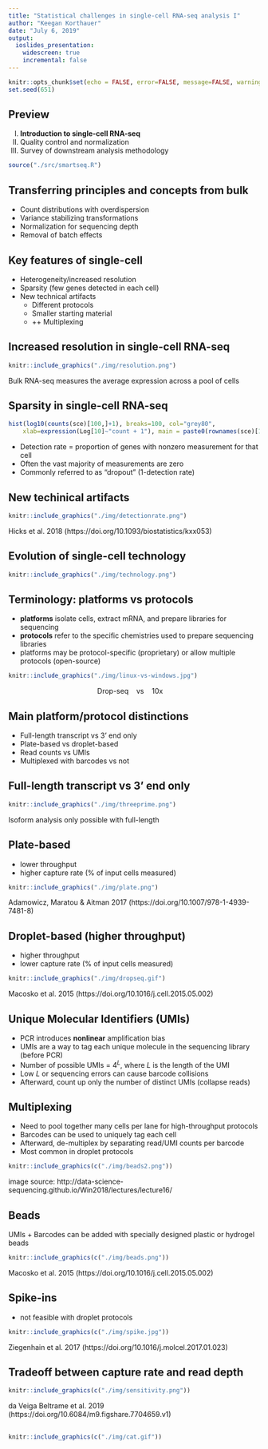 ```yaml
---
title: "Statistical challenges in single-cell RNA-seq analysis I"
author: "Keegan Korthauer"
date: "July 6, 2019"
output:
  ioslides_presentation:
    widescreen: true
    incremental: false
---
```


```r
knitr::opts_chunk$set(echo = FALSE, error=FALSE, message=FALSE, warning=FALSE)
set.seed(651)
```

## Preview
<ol type="I">
  <li>**Introduction to single-cell RNA-seq**</li>
  <li>Quality control and normalization</li>
  <li>Survey of downstream analysis methodology</li>
</ol>

```r
source("./src/smartseq.R")
```


## Transferring principles and concepts from bulk

- Count distributions with overdispersion
- Variance stabilizing transformations
- Normalization for sequencing depth
- Removal of batch effects


## Key features of single-cell 

- Heterogeneity/increased resolution
- Sparsity (few genes detected in each cell)
- New technical artifacts
    + Different protocols
    + Smaller starting material 
    + ++ Multiplexing
    
## Increased resolution in single-cell RNA-seq

```r
knitr::include_graphics("./img/resolution.png")
```
Bulk RNA-seq measures the average expression across a pool of cells

## Sparsity in single-cell RNA-seq

```r
hist(log10(counts(sce)[100,]+1), breaks=100, col="grey80", 
    xlab=expression(Log[10]~"count + 1"), main = paste0(rownames(sce)[100]))
```

- Detection rate = proportion of genes with nonzero measurement for that cell
- Often the vast majority of measurements are zero
- Commonly referred to as "dropout" (1-detection rate)

## New techinical artifacts

```r
knitr::include_graphics("./img/detectionrate.png")
```
Hicks et al. 2018 (https://doi.org/10.1093/biostatistics/kxx053)

## Evolution of single-cell technology

```r
knitr::include_graphics("./img/technology.png")
```

## Terminology: platforms vs protocols

- __platforms__ isolate cells, extract mRNA, and prepare libraries for sequencing
- __protocols__ refer to the specific chemistries used to prepare sequencing libraries
- platforms may be protocol-specific (proprietary) or allow multiple protocols (open-source)

```r
knitr::include_graphics("./img/linux-vs-windows.jpg")
```
<div style="text-align:center">Drop-seq &nbsp;&nbsp; vs &nbsp;&nbsp; 10x &nbsp; &nbsp; </div>

## Main platform/protocol distinctions

- Full-length transcript vs 3' end only
- Plate-based vs droplet-based
- Read counts vs UMIs
- Multiplexed with barcodes vs not

## Full-length transcript vs 3' end only

```r
knitr::include_graphics("./img/threeprime.png")
```
Isoform analysis only possible with full-length

## Plate-based 

- lower throughput
- higher capture rate (% of input cells measured)
```r
knitr::include_graphics("./img/plate.png")
```
Adamowicz, Maratou & Aitman 2017 (https://doi.org/10.1007/978-1-4939-7481-8)

## Droplet-based (higher throughput)
- higher throughput
- lower capture rate (% of input cells measured)
```r
knitr::include_graphics("./img/dropseq.gif")
```
Macosko et al. 2015 (https://doi.org/10.1016/j.cell.2015.05.002)

## Unique Molecular Identifiers (UMIs)

- PCR introduces **nonlinear** amplification bias
- UMIs are a way to tag each unique molecule in the sequencing library (before PCR)
- Number of possible UMIs = $4^L$, where $L$ is the length of the UMI
- Low $L$ or sequencing errors can cause barcode collisions
- Afterward, count up only the number of distinct UMIs (collapse reads)

## Multiplexing

- Need to pool together many cells per lane for high-throughput protocols
- Barcodes can be used to uniquely tag each cell 
- Afterward, de-multiplex by separating read/UMI counts per barcode
- Most common in droplet protocols

```r
knitr::include_graphics(c("./img/beads2.png"))
```
image source: http://data-science-sequencing.github.io/Win2018/lectures/lecture16/

## Beads

UMIs + Barcodes can be added with specially designed plastic or hydrogel beads

```r
knitr::include_graphics(c("./img/beads.png"))
```
Macosko et al. 2015 (https://doi.org/10.1016/j.cell.2015.05.002)

## Spike-ins

- not feasible with droplet protocols
```r
knitr::include_graphics(c("./img/spike.jpg"))
```

Ziegenhain et al. 2017 (https://doi.org/10.1016/j.molcel.2017.01.023)

## Tradeoff between capture rate and read depth

```r
knitr::include_graphics(c("./img/sensitivity.png"))
```
da Veiga Beltrame et al. 2019 (https://doi.org/10.6084/m9.figshare.7704659.v1)

## 

```r
knitr::include_graphics(c("./img/cat.gif"))
```
